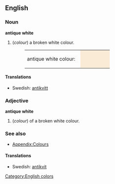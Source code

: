 ==English==
[[Category:English colors]]

===Noun===
'''antique white'''
#(''colour'') a broken white colour.
#:<table><tr><td>antique white colour: &nbsp;</td><td bgcolor="#FAEBD7" width="80">&nbsp; </td></tr></table>

====Translations====
*Swedish: [[antikvitt]]

===Adjective===
'''antique white'''
#(''colour'') of a broken white colour.

===See also===
*[[Wiktionary_Appendix:Colours|Appendix:Colours]]

====Translations====
*Swedish: [[antikvit]]
